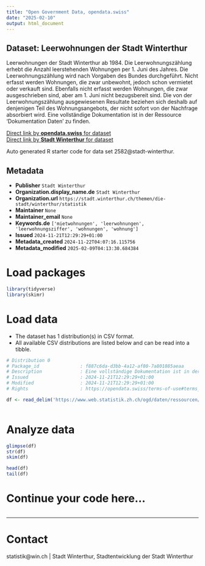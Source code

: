 ```yaml
---
title: "Open Government Data, opendata.swiss"
date: "2025-02-10"
output: html_document
---
```


## Dataset: Leerwohnungen der Stadt Winterthur

Leerwohnungen der Stadt Winterthur ab 1984. Die Leerwohnungszählung erhebt die Anzahl leerstehenden Wohnungen per  1. Juni des Jahres. Die Leerwohnungszählung wird nach Vorgaben des Bundes durchgeführt. Nicht erfasst werden Wohnungen, die zwar unbewohnt, jedoch schon vermietet oder verkauft sind. Ebenfalls nicht erfasst werden Wohnungen, die zwar ausgeschrieben sind, aber am 1. Juni nicht bezugsbereit sind. Die von der Leerwohnungszählung ausgewiesenen Resultate beziehen sich deshalb auf denjenigen Teil des Wohnungsangebots, der nicht sofort von der Nachfrage absorbiert wird. Eine vollständige Dokumentation ist in der Ressource 'Dokumentation Daten' zu finden.

[Direct link by **opendata.swiss** for dataset](https://opendata.swiss/de/dataset/leerwohnungen-der-stadt-winterthur)<br>
[Direct link by **Stadt Winterthur** for dataset](https://stadt.winterthur.ch/themen/die-stadt/winterthur/statistik/bauen-und-wohnen)

Auto generated R starter code for data set 2582@stadt-winterthur.

## Metadata

- **Publisher** `Stadt Winterthur`
- **Organization.display_name.de** `Stadt Winterthur`
- **Organization.url** `https://stadt.winterthur.ch/themen/die-stadt/winterthur/statistik`
- **Maintainer** `None`
- **Maintainer_email** `None`
- **Keywords.de** `['mietwohnungen', 'leerwohnungen', 'leerwohnungsziffer', 'wohnungen', 'wohnung']`
- **Issued** `2024-11-21T12:29:29+01:00`
- **Metadata_created** `2024-11-22T04:07:16.115756`
- **Metadata_modified** `2025-02-09T04:13:30.684384`


# Load packages

```r

library(tidyverse)
library(skimr)

```

# Load data

-   The dataset has 1 distribution(s) in CSV format.
-   All available CSV distributions are listed below and can be read into a tibble.

```r

# Distribution 0
# Package_id               : f887c6da-d3bb-4a12-af80-7a801885aeaa
# Description              : Eine vollständige Dokumentation ist in der Ressource "Dokumentation Daten" zu finden.
# Issued                   : 2024-11-21T12:29:29+01:00
# Modified                 : 2024-11-21T12:29:29+01:00
# Rights                   : https://opendata.swiss/terms-of-use#terms_by

df <- read_delim('https://www.web.statistik.zh.ch/ogd/daten/ressourcen/KTZH_00002582_00005283.csv')



```

# Analyze data

```r

glimpse(df)
str(df)
skim(df)

head(df)
tail(df)

```

# Continue your code here...

```r

```

------------------------------------------------------------------------

# Contact

statistik@win.ch | Stadt Winterthur, Stadtentwicklung der Stadt Winterthur
